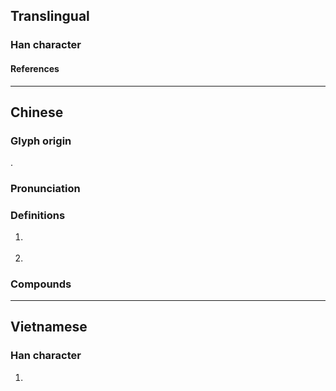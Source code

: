 {{character info}}
==Translingual==

===Han character===
{{Han char|rn=85|rad=水|as=07|sn=10|four=34127|canj=EKKB,XEKKB|ids=⿰氵希}}

====References====
{{Han ref|kx=0624.020|dkj=17466|hdz=31629.010|uh=6D60}}

----

==Chinese==
{{zh-forms}}

===Glyph origin===
{{Han etym}}
{{Han compound|氵|希|c1=s|c2=p|t1=river|ls=psc}}.

===Pronunciation===
{{zh-pron
|m=xī
|c=hei1
|mc=
|oc=y
|ma=
|cat=pn
}}

===Definitions===
{{zh-hanzi}}

# {{n-g|Used in}} {{zh-l|浠水}} {{n-g|([[Xishui|'''Xi'''shui]], [[name]] of a [[river]] and a [[county]] in [[Huanggang]], [[Hubei]], [[China]])}}
# {{surname|zh}}

===Compounds===
{{zh-der|浠水|}}

----

==Vietnamese==

===Han character===
{{vi-readings|rs=水07|reading=hơ}}

# {{rfdef|vi|sort=水07}}